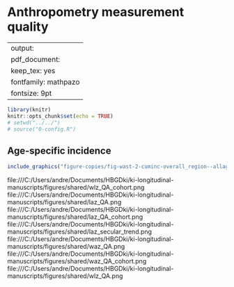 # Anthropometry measurement quality {#anthro}

---
output:
  pdf_document:
    keep_tex: yes
fontfamily: mathpazo
fontsize: 9pt
---

\raggedright



```r
library(knitr)
knitr::opts_chunk$set(echo = TRUE)
# setwd("../../")
# source("0-config.R")
```



## Age-specific incidence

```r
include_graphics("figure-copies/fig-wast-2-cuminc-overall_region--allage-primary_FE.png")

```



file:///C:/Users/andre/Documents/HBGDki/ki-longitudinal-manuscripts/figures/shared/wlz_QA_cohort.png
file:///C:/Users/andre/Documents/HBGDki/ki-longitudinal-manuscripts/figures/shared/laz_QA.png
file:///C:/Users/andre/Documents/HBGDki/ki-longitudinal-manuscripts/figures/shared/laz_QA_cohort.png
file:///C:/Users/andre/Documents/HBGDki/ki-longitudinal-manuscripts/figures/shared/laz_secular_trend.png
file:///C:/Users/andre/Documents/HBGDki/ki-longitudinal-manuscripts/figures/shared/waz_QA.png
file:///C:/Users/andre/Documents/HBGDki/ki-longitudinal-manuscripts/figures/shared/waz_QA_cohort.png
file:///C:/Users/andre/Documents/HBGDki/ki-longitudinal-manuscripts/figures/shared/wlz_QA.png

